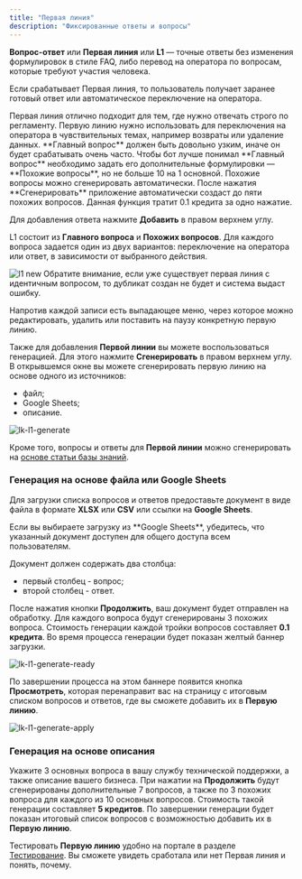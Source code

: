 ---
title: "Первая линия"
description: "Фиксированные ответы и вопросы"
---


**Вопрос-ответ** или **Первая линия** или **L1** — точные ответы без изменения формулировок в стиле FAQ, либо перевод на оператора по вопросам,
которые требуют участия человека.

Если срабатывает Первая линия, то пользователь получает заранее готовый ответ или автоматическое переключение на оператора.

<Check>
  Первая линия отлично подходит для тем, где нужно отвечать строго по
  регламенту.
</Check>

<Check>
  Первую линию нужно использовать для переключения на оператора в чувствительных
  темах, например возвраты или удаление данных.
</Check>


<Tip>
  **Главный вопрос** должен быть довольно узким, иначе он будет срабатывать
  очень часто.
</Tip>

<Tip>
  Чтобы бот лучше понимал **Главный вопрос** необходимо задать его
  дополнительные формулировки — **Похожие вопросы**, но не больше 10 на 1
  основной.
</Tip>

<Tip>
  Похожие вопросы можно сгенерировать автоматически. После нажатия
  **Сгенерировать** приложение автоматически создаст до пяти похожих вопросов.
  Данная функция тратит 0.1 кредита за одно нажатие.
</Tip>

Для добавления ответа нажмите **Добавить** в правом верхнем углу.

L1 состоит из **Главного вопроса** и **Похожих вопросов**. Для каждого вопроса задается один из двух вариантов: переключение на оператора или ответ, в зависимости от выбранного действия.

<img src="/images/lk-l1-new.jpg" alt="l1 new" />

<Warning>
Обратите внимание, если уже существует первая линия с идентичным вопросом, то дубликат создан не будет и система выдаст ошибку.
</Warning>

Напротив каждой записи есть выпадающее меню, через которое можно редактировать, удалить или поставить на паузу конкретную первую линию.

Также для добавления **Первой линии** вы можете воспользоваться генерацией. Для этого нажмите **Сгенерировать** в правом верхнем углу. В открывшемся окне вы можете сгенерировать первую линию на основе одного из источников:

- файл;
- Google Sheets;
- описание.

<img src="/images/lk-l1-generate.jpg" alt="lk-l1-generate" />

Кроме того, вопросы и ответы для **Первой линии** можно сгенерировать на [основе статьи базы знаний](/learning/kb#generatsiya-voprosov-i-otvetov).

### Генерация на основе файла или Google Sheets

Для загрузки списка вопросов и ответов предоставьте документ в виде файла в формате **XLSX** или **CSV** или ссылки на **Google Sheets**.

<Tip>
  Если вы выбираете загрузку из **Google Sheets**, убедитесь, что указанный
  документ доступен для общего доступа всем пользователям.
</Tip>

Документ должен содержать два столбца:

- первый столбец - вопрос;
- второй столбец - ответ.

После нажатия кнопки **Продолжить**, ваш документ будет отправлен на обработку. Для каждого вопроса будут сгенерированы 3 похожих вопроса. Стоимость генерации каждой тройки вопросов составляет **0.1 кредита**. Во время процесса генерации будет показан желтый баннер загрузки.

<img src="/images/lk-l1-generate-ready.jpg" alt="lk-l1-generate-ready" />

По завершении процесса на этом баннере появится кнопка **Просмотреть**, которая перенаправит вас на страницу с итоговым списком вопросов и ответов, где вы сможете добавить их в **Первую линию**.

<img src="/images/lk-l1-generate-apply.jpg" alt="lk-l1-generate-apply" />

### Генерация на основе описания

Укажите 3 основных вопроса в вашу службу технической поддержки, а также описание вашего бизнеса. При нажатии на **Продолжить** будут сгенерированы дополнительные 7 вопросов, а также по 3 похожих вопроса для каждого из 10 основных вопросов. Стоимость такой генерации составляет **5 кредитов**.
По завершении генерации будет показан итоговый список вопросов с возможностью добавить их в **Первую линию**.

Тестировать **Первую линию** удобно на портале в разделе [Тестирование](/lk/testing). Вы сможете увидеть сработала или нет Первая линия и понять, почему.
